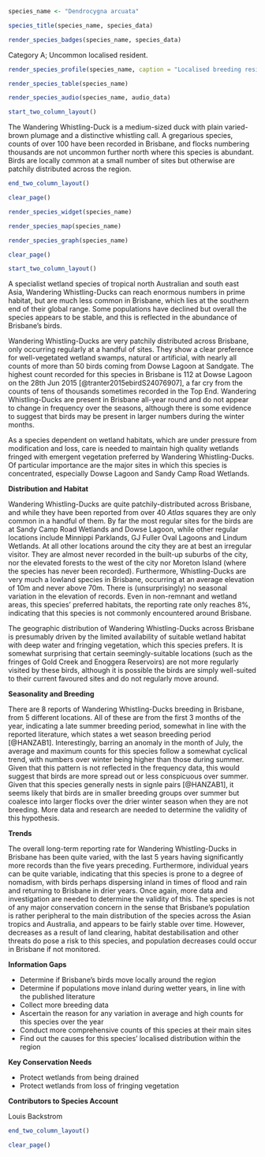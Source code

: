 ```r
species_name <- "Dendrocygna arcuata"
```

```r
species_title(species_name, species_data)
```

```r
render_species_badges(species_name, species_data)
```

Category A; Uncommon localised resident.

```r
render_species_profile(species_name, caption = "Localised breeding resident of well-vegetated freshwater wetlands. Occurrence fluctuates year-to-year but the extent of any nomadic movement is unknown. Not of conservation concern, but dependent on wetlands, which are vulnerable to habitat change.")
```

```r
render_species_table(species_name)
```

```r
render_species_audio(species_name, audio_data)
```

```r
start_two_column_layout()
```

The Wandering Whistling-Duck is a medium-sized duck with plain varied-brown plumage and a distinctive whistling call. A gregarious species, counts of over 100 have been recorded in Brisbane, and flocks numbering thousands are not uncommon further north where this species is abundant. Birds are locally common at a small number of sites but otherwise are patchily distributed across the region.

```r
end_two_column_layout()
```

```r
clear_page()
```

```r
render_species_widget(species_name)
```

```r
render_species_map(species_name)
```

```r
render_species_graph(species_name)
```

```r
clear_page()
```

```r
start_two_column_layout()
```

A specialist wetland species of tropical north Australian and south east Asia, Wandering Whistling-Ducks can reach enormous numbers in prime habitat, but are much less common in Brisbane, which lies at the southern end of their global range. Some populations have declined but overall the species appears to be stable, and this is reflected in the abundance of Brisbane's birds.

Wandering Whistling-Ducks are very patchily distributed across Brisbane, only occurring regularly at a handful of sites. They show a clear preference for well-vegetated wetland swamps, natural or artificial, with nearly all counts of more than 50 birds coming from Dowse Lagoon at Sandgate. The highest count recorded for this species in Brisbane is 112 at Dowse Lagoon on the 28th Jun 2015 [@tranter2015ebirdS24076907], a far cry from the counts of tens of thousands sometimes recorded in the Top End. Wandering Whistling-Ducks are present in Brisbane all-year round and do not appear to change in frequency over the seasons, although there is some evidence to suggest that birds may be present in larger numbers during the winter months.

As a species dependent on wetland habitats, which are under pressure from modification and loss, care is needed to maintain high quality wetlands fringed with emergent vegetation preferred by Wandering Whistling-Ducks. Of particular importance are the major sites in which this species is concentrated, especially Dowse Lagoon and Sandy Camp Road Wetlands.

**Distribution and Habitat**

Wandering Whistling-Ducks are quite patchily-distributed across Brisbane, and while they have been reported from over 40 _Atlas_ squares they are only common in a handful of them. By far the most regular sites for the birds are at Sandy Camp Road Wetlands and Dowse Lagoon, while other regular locations include Minnippi Parklands, GJ Fuller Oval Lagoons and Lindum Wetlands. At all other locations around the city they are at best an irregular visitor. They are almost never recorded in the built-up suburbs of the city, nor the elevated forests to the west of the city nor Moreton Island (where the species has never been recorded). Furthermore, Whistling-Ducks are very much a lowland species in Brisbane, occurring at an average elevation of 10m and never above 70m. There is (unsurprisingly) no seasonal variation in the elevation of records. Even in non-remnant and wetland areas, this species' preferred habitats, the reporting rate only reaches 8%, indicating that this species is not commonly encountered around Brisbane.

The geographic distribution of Wandering Whistling-Ducks across Brisbane is presumably driven by the limited availability of suitable wetland habitat with deep water and fringing vegetation, which this species prefers. It is somewhat surprising that certain seemingly-suitable locations (such as the fringes of Gold Creek and Enoggera Reservoirs) are not more regularly visited by these birds, although it is possible the birds are simply well-suited to their current favoured sites and do not regularly move around.

**Seasonality and Breeding**

There are 8 reports of Wandering Whistling-Ducks breeding in Brisbane, from 5 different locations. All of these are from the first 3 months of the year, indicating a late summer breeding period, somewhat in line with the reported literature, which states a wet season breeding period [@HANZAB1]. Interestingly, barring an anomaly in the month of July, the average and maximum counts for this species follow a somewhat cyclical trend, with numbers over winter being higher than those during summer. Given that this pattern is not reflected in the frequency data, this would suggest that birds are more spread out or less conspicuous over summer. Given that this species generally nests in signle pairs [@HANZAB1], it seems likely that birds are in smaller breeding groups over summer but coalesce into larger flocks over the drier winter season when they are not breeding. More data and research are needed to determine the validity of this hypothesis.

**Trends**

The overall long-term reporting rate for Wandering Whistling-Ducks in Brisbane has been quite varied, with the last 5 years having significantly more records than the five years preceding. Furthermore, individual years can be quite variable, indicating that this species is prone to a degree of nomadism, with birds perhaps dispersing inland in times of flood and rain and returning to Brisbane in drier years. Once again, more data and investigation are needed to determine the validity of this. The species is not of any major conservation concern in the sense that Brisbane’s population is rather peripheral to the main distribution of the species across the Asian tropics and Australia, and appears to be fairly stable over time. However, decreases as a result of land clearing, habitat destabilisation and other threats do pose a risk to this species, and population decreases could occur in Brisbane if not monitored.

**Information Gaps**

- Determine if Brisbane's birds move locally around the region
- Determine if populations move inland during wetter years, in line with the published literature
- Collect more breeding data
- Ascertain the reason for any variation in average and high counts for this species over the year
- Conduct more comprehensive counts of this species at their main sites
- Find out the causes for this species' localised distribution within the region

**Key Conservation Needs**

- Protect wetlands from being drained
- Protect wetlands from loss of fringing vegetation

**Contributors to Species Account**

Louis Backstrom

```r
end_two_column_layout()
```

```r
clear_page()
```

